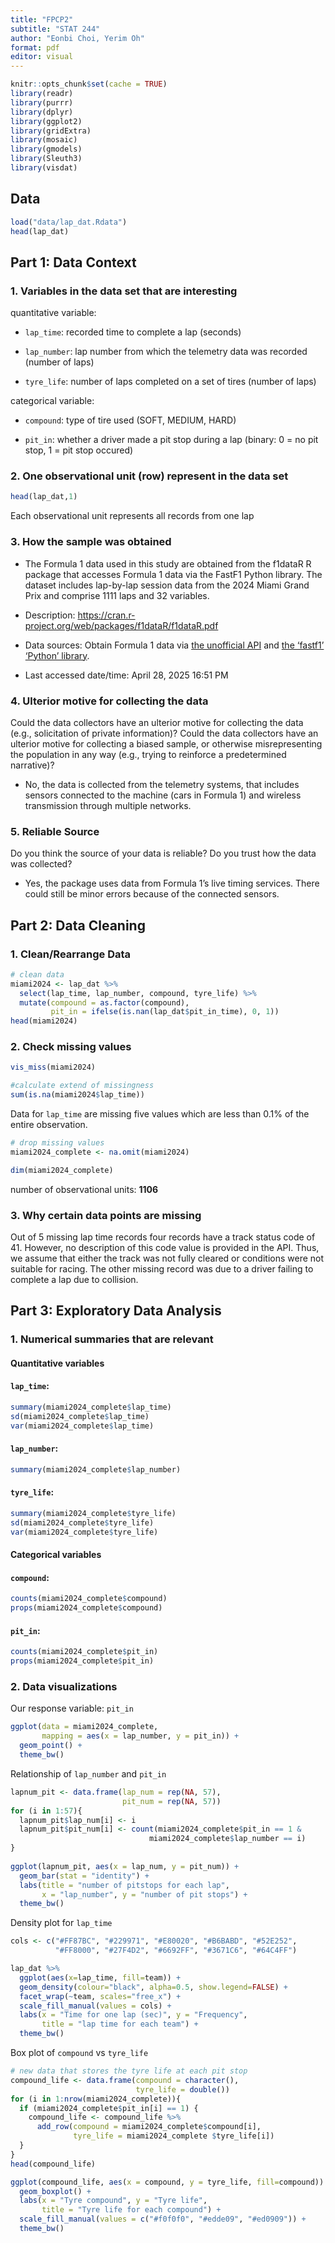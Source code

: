 ```yaml
---
title: "FPCP2"
subtitle: "STAT 244"
author: "Eonbi Choi, Yerim Oh"
format: pdf
editor: visual
---
```


```r
knitr::opts_chunk$set(cache = TRUE)
library(readr)
library(purrr)
library(dplyr)
library(ggplot2)
library(gridExtra)
library(mosaic)
library(gmodels)
library(Sleuth3)
library(visdat)
```

## Data

```r
load("data/lap_dat.Rdata")
head(lap_dat)
```

## Part 1: Data Context

### 1. Variables in the data set that are interesting

quantitative variable:

-   `lap_time`: recorded time to complete a lap (seconds)

-   `lap_number`: lap number from which the telemetry data was recorded (number of laps)

-   `tyre_life`: number of laps completed on a set of tires (number of laps)

categorical variable:

-   `compound`: type of tire used (SOFT, MEDIUM, HARD)

-   `pit_in`: whether a driver made a pit stop during a lap (binary: 0 = no pit stop, 1 = pit stop occured)

### 2. One observational unit (row) represent in the data set

```r
head(lap_dat,1)
```

Each observational unit represents all records from one lap

### 3. How the sample was obtained

-   The Formula 1 data used in this study are obtained from the f1dataR R package that accesses Formula 1 data via the FastF1 Python library. The dataset includes lap-by-lap session data from the 2024 Miami Grand Prix and comprise 1111 laps and 32 variables.

-   Description: <https://cran.r-project.org/web/packages/f1dataR/f1dataR.pdf>

-   Data sources: Obtain Formula 1 data via [the unofficial API](https://www.formula1.com/en/timing/f1-live) and [the 'fastf1' 'Python' library](https://docs.fastf1.dev/).

-   Last accessed date/time: April 28, 2025 16:51 PM

### 4. Ulterior motive for collecting the data

Could the data collectors have an ulterior motive for collecting the data (e.g., solicitation of private information)? Could the data collectors have an ulterior motive for collecting a biased sample, or otherwise misrepresenting the population in any way (e.g., trying to reinforce a predetermined narrative)?

-   No, the data is collected from the telemetry systems, that includes sensors connected to the machine (cars in Formula 1) and wireless transmission through multiple networks.

### 5. Reliable Source

Do you think the source of your data is reliable? Do you trust how the data was collected?

-   Yes, the package uses data from Formula 1's live timing services. There could still be minor errors because of the connected sensors.

## Part 2: Data Cleaning

### 1. Clean/Rearrange Data

```r
# clean data
miami2024 <- lap_dat %>%
  select(lap_time, lap_number, compound, tyre_life) %>%
  mutate(compound = as.factor(compound),
         pit_in = ifelse(is.nan(lap_dat$pit_in_time), 0, 1))
head(miami2024)
```

### 2. Check missing values

```r
vis_miss(miami2024)

#calculate extend of missingness
sum(is.na(miami2024$lap_time))
```

Data for `lap_time` are missing five values which are less than 0.1% of the entire observation.

```r
# drop missing values
miami2024_complete <- na.omit(miami2024)

dim(miami2024_complete)
```

number of observational units: **1106**

### 3. Why certain data points are missing

Out of 5 missing lap time records four records have a track status code of 41. However, no description of this code value is provided in the API. Thus, we assume that either the track was not fully cleared or conditions were not suitable for racing. The other missing record was due to a driver failing to complete a lap due to collision.

## Part 3: Exploratory Data Analysis

### 1. Numerical summaries that are relevant

#### Quantitative variables

#### `lap_time`:

```r
summary(miami2024_complete$lap_time)
sd(miami2024_complete$lap_time)
var(miami2024_complete$lap_time)
```

#### `lap_number`:

```r
summary(miami2024_complete$lap_number)
```

#### `tyre_life`:

```r
summary(miami2024_complete$tyre_life)
sd(miami2024_complete$tyre_life)
var(miami2024_complete$tyre_life)
```

#### Categorical variables

#### `compound`:

```r
counts(miami2024_complete$compound)
props(miami2024_complete$compound)
```

#### `pit_in`:

```r
counts(miami2024_complete$pit_in)
props(miami2024_complete$pit_in)
```

### 2. Data visualizations

Our response variable: `pit_in`

```r
ggplot(data = miami2024_complete,
       mapping = aes(x = lap_number, y = pit_in)) +
  geom_point() +
  theme_bw()
```

Relationship of `lap_number` and `pit_in`

```r
lapnum_pit <- data.frame(lap_num = rep(NA, 57),
                         pit_num = rep(NA, 57))
for (i in 1:57){
  lapnum_pit$lap_num[i] <- i
  lapnum_pit$pit_num[i] <- count(miami2024_complete$pit_in == 1 &
                               miami2024_complete$lap_number == i)
}
  
ggplot(lapnum_pit, aes(x = lap_num, y = pit_num)) +
  geom_bar(stat = "identity") +
  labs(title = "number of pitstops for each lap",
       x = "lap_number", y = "number of pit stops") +
  theme_bw()
```

Density plot for `lap_time`

```r
cols <- c("#FF87BC", "#229971", "#E80020", "#B6BABD", "#52E252",
          "#FF8000", "#27F4D2", "#6692FF", "#3671C6", "#64C4FF")

lap_dat %>%
  ggplot(aes(x=lap_time, fill=team)) +
  geom_density(colour="black", alpha=0.5, show.legend=FALSE) +
  facet_wrap(~team, scales="free_x") + 
  scale_fill_manual(values = cols) +
  labs(x = "Time for one lap (sec)", y = "Frequency",
       title = "lap time for each team") +
  theme_bw()
```

Box plot of `compound` vs `tyre_life`

```r
# new data that stores the tyre life at each pit stop
compound_life <- data.frame(compound = character(),
                            tyre_life = double())
for (i in 1:nrow(miami2024_complete)){
  if (miami2024_complete$pit_in[i] == 1) {
    compound_life <- compound_life %>%
      add_row(compound = miami2024_complete$compound[i],
              tyre_life = miami2024_complete $tyre_life[i])
  }
}
head(compound_life)
```

```r
ggplot(compound_life, aes(x = compound, y = tyre_life, fill=compound)) + 
  geom_boxplot() +
  labs(x = "Tyre compound", y = "Tyre life",
       title = "Tyre life for each compound") + 
  scale_fill_manual(values = c("#f0f0f0", "#edde09", "#ed0909")) +
  theme_bw()
```
